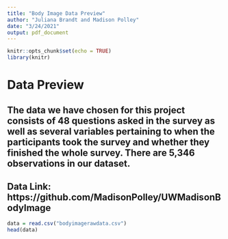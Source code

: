 ---
title: "Body Image Data Preview"
author: "Juliana Brandt and Madison Polley"
date: "3/24/2021"
output: pdf_document
---

```{r setup, include=FALSE}
knitr::opts_chunk$set(echo = TRUE)
library(knitr)
```

# Data Preview

## The data we have chosen for this project consists of 48 questions asked in the survey as well as several variables pertaining to when the participants took the survey and whether they finished the whole survey. There are 5,346 observations in our dataset.

## Data Link: https://github.com/MadisonPolley/UWMadisonBodyImage

```{r}
data = read.csv("bodyimagerawdata.csv")
head(data)
```

